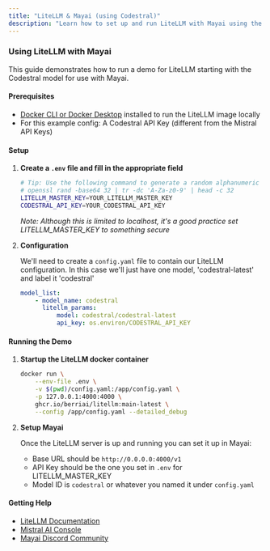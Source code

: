 ```yaml
---
title: "LiteLLM & Mayai (using Codestral)"
description: "Learn how to set up and run LiteLLM with Mayai using the Codestral model. This guide covers Docker setup, configuration, and integration with Mayai."
---
```


### Using LiteLLM with Mayai

This guide demonstrates how to run a demo for LiteLLM starting with the Codestral model for use with Mayai.

#### Prerequisites

- [Docker CLI or Docker Desktop](https://www.docker.com/get-started/) installed to run the LiteLLM image locally
- For this example config: A Codestral API Key (different from the Mistral API Keys)

#### Setup

1. **Create a `.env` file and fill in the appropriate field**

    ```bash
    # Tip: Use the following command to generate a random alphanumeric key:
    # openssl rand -base64 32 | tr -dc 'A-Za-z0-9' | head -c 32
    LITELLM_MASTER_KEY=YOUR_LITELLM_MASTER_KEY
    CODESTRAL_API_KEY=YOUR_CODESTRAL_API_KEY
    ```

    _Note: Although this is limited to localhost, it's a good practice set LITELLM_MASTER_KEY to something secure_

2. **Configuration**

    We'll need to create a `config.yaml` file to contain our LiteLLM configuration. In this case we'll just have one model, 'codestral-latest' and label it 'codestral'

    ```yaml
    model_list:
        - model_name: codestral
          litellm_params:
              model: codestral/codestral-latest
              api_key: os.environ/CODESTRAL_API_KEY
    ```

#### Running the Demo

1. **Startup the LiteLLM docker container**

    ```bash
    docker run \
        --env-file .env \
        -v $(pwd)/config.yaml:/app/config.yaml \
        -p 127.0.0.1:4000:4000 \
        ghcr.io/berriai/litellm:main-latest \
        --config /app/config.yaml --detailed_debug
    ```

2. **Setup Mayai**

    Once the LiteLLM server is up and running you can set it up in Mayai:

    - Base URL should be `http://0.0.0.0:4000/v1`
    - API Key should be the one you set in `.env` for LITELLM_MASTER_KEY
    - Model ID is `codestral` or whatever you named it under `config.yaml`

#### Getting Help

- [LiteLLM Documentation](https://docs.litellm.ai/)
- [Mistral AI Console](https://console.mistral.ai/)
- [Mayai Discord Community](https://discord.gg/mayai)
